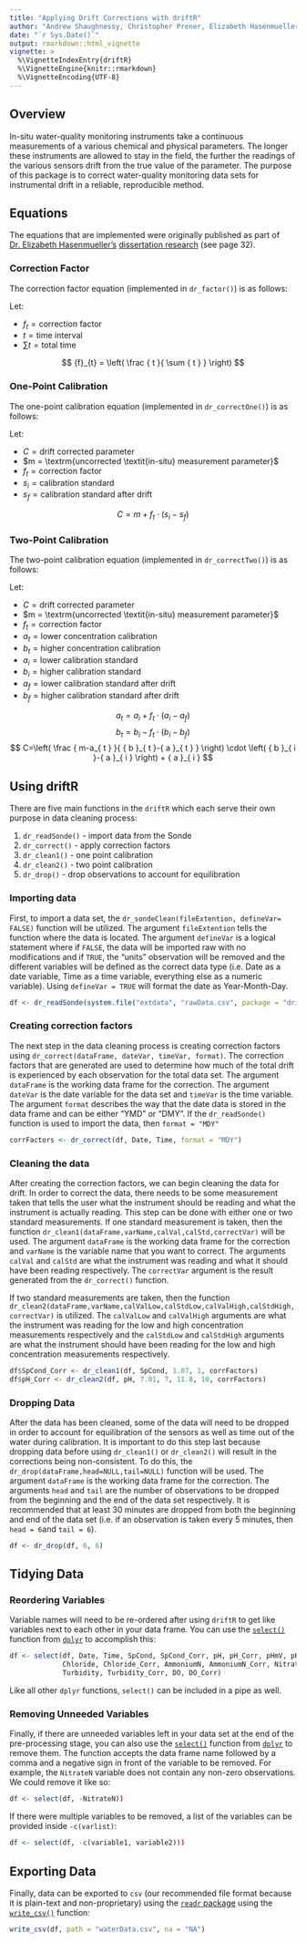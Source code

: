 ```yaml
---
title: "Applying Drift Corrections with driftR"
author: "Andrew Shaughnessy, Christopher Prener, Elizabeth Hasenmueller"
date: "`r Sys.Date()`"
output: rmarkdown::html_vignette
vignette: >
  %\VignetteIndexEntry{driftR}
  %\VignetteEngine{knitr::rmarkdown}
  %\VignetteEncoding{UTF-8}
---
```


## Overview

In-situ water-quality monitoring instruments take a continuous measurements of a various chemical and physical parameters. The longer these instruments are allowed to stay in the field, the further the readings of the various sensors drift from the true value of the parameter. The purpose of this package is to correct water-quality monitoring data sets for instrumental drift in a reliable, reproducible method.

## Equations
The equations that are implemented were originally published as part of [Dr. Elizabeth Hasenmueller's](https://hasenmuellerlab.weebly.com) [dissertation research](http://openscholarship.wustl.edu/cgi/viewcontent.cgi?article=1584&amp=&context=etd&amp=&sei-redir=1&referer=https%253A%252F%252Fscholar.google.com%252Fscholar%253Fhl%253Den%2526as_sdt%253D0%25252C26%2526q%253Dhasenmueller%252Bwash%252Bu%2526btnG%253D#search=%22hasenmueller%20wash%20u%22) (see page 32).

### Correction Factor
The correction factor equation (implemented in `dr_factor()`) is as follows:

$\textrm{Let:}$

* ${f}_{t} = \textrm{correction factor}$
* $t = \textrm{time interval}$
* $\sum{t} = \textrm{total time}$

$$ {f}_{t} = \left( \frac { t }{ \sum { t }  }  \right) $$

### One-Point Calibration
The one-point calibration equation (implemented in `dr_correctOne()`) is as follows:

$\textrm{Let:}$

* $C = \textrm{drift corrected parameter}$
* $m = \textrm{uncorrected \textit{in-situ} measurement parameter}$
* ${f}_{t} = \textrm{correction factor}$
* ${s}_{i} = \textrm{calibration standard}$
* ${s}_{f} = \textrm{calibration standard after drift}$

$$ C =  m + {f}_{t} \cdot \left( { s }_{ i }-{ s }_{ f } \right) $$

### Two-Point Calibration 
The two-point calibration equation (implemented in `dr_correctTwo()`) is as follows:

$\textrm{Let:}$

* $C = \textrm{drift corrected parameter}$
* $m = \textrm{uncorrected \textit{in-situ} measurement parameter}$
* ${f}_{t} = \textrm{correction factor}$
* ${a}_{t} = \textrm{lower concentration calibration}$
* ${b}_{t} = \textrm{higher concentration calibration}$
* ${a}_{i} = \textrm{lower calibration standard}$
* ${b}_{i} = \textrm{higher calibration standard}$
* ${a}_{f} = \textrm{lower calibration standard after drift}$
* ${b}_{f} = \textrm{higher calibration standard after drift}$

$$ { a }_{ t } = { a }_{ i } + {f}_{t} \cdot \left( { a }_{ i }-{ a }_{ f } \right) $$
$$ { b }_{ t } = { b }_{ i } - {f}_{t} \cdot \left( { b }_{ i }-{ b }_{ f } \right) $$
$$ C=\left( \frac { m-a_{ t } }{ { b }_{ t }-{ a }_{ t }  }  \right) \cdot \left( { b }_{ i }-{ a }_{ i } \right) + { a }_{ i } $$

## Using driftR
There are five main functions in the `driftR` which each serve their own purpose in data cleaning process:

1. `dr_readSonde()` - import data from the Sonde 
2. `dr_correct()` - apply correction factors
3. `dr_clean1()` - one point calibration 
4. `dr_clean2()` - two point calibration
5. `dr_drop()` - drop observations to account for equilibration

### Importing data
First, to import a data set, the `dr_sondeClean(fileExtention, defineVar= FALSE)` function will be utilized. The argument `fileExtention` tells the function where the data is located. The argument `defineVar` is a logical statement where if `FALSE`, the data will be imported raw with no modifications and if `TRUE`, the "units" observation will be removed and the different variables will be defined as the correct data type (i.e. Date as a date variable, Time as a time variable, everything else as a numeric variable). Using `defineVar = TRUE` will format the date as Year-Month-Day.

```r
df <- dr_readSonde(system.file("extdata", "rawData.csv", package = "driftR"), defineVar = TRUE)
```

### Creating correction factors
The next step in the data cleaning process is creating correction factors using `dr_correct(dataFrame, dateVar, timeVar, format)`. The correction factors that are generated are used to determine how much of the total drift is experienced by each observation for the total data set. The argument `dataFrame` is the working data frame for the correction. The argument `dateVar` is the date variable for the data set and `timeVar` is the time variable. The argument `format` describes the way that the date data is stored in the data frame and can be either "YMD" or "DMY". If the `dr_readSonde()` function is used to import the data, then `format = "MDY"`

```r
corrFactors <- dr_correct(df, Date, Time, format = "MDY")
```

### Cleaning the data
After creating the correction factors, we can begin cleaning the data for drift. In order to correct the data, there needs to be some measurement taken that tells the user what the instrument should be reading and what the instrument is actually reading. This step can be done with either one or two standard measurements. If one standard measurement is taken, then the function `dr_clean1(dataFrame,varName,calVal,calStd,correctVar)` will be used. The argument `dataFrame` is the working data frame for the correction and `varName` is the variable name that you want to correct. The arguments `calVal` and `calStd` are what the instrument was reading and what it should have been reading respectively. The `correctVar` argument is the result generated from the `dr_correct()` function. 

If two standard measurements are taken, then the function `dr_clean2(dataFrame,varName,calValLow,calStdLow,calValHigh,calStdHigh,correctVar)` is utilized. The `calValLow` and `calValHigh` arguments are what the instrument was reading for the low and high concentration measurements respectively and the `calStdLow` and `calStdHigh` arguments are what the instrument should have been reading for the low and high concentration measurements respectively. 

```r
df$SpCond_Corr <- dr_clean1(df, SpCond, 1.07, 1, corrFactors)
df$pH_Corr <- dr_clean2(df, pH, 7.01, 7, 11.8, 10, corrFactors)
```

### Dropping Data
After the data has been cleaned, some of the data will need to be dropped in order to account for equilibration of the sensors as well as time out of the water during calibration. It is important to do this step last because dropping data before using `dr_clean1()` or `dr_clean2()` will result in the corrections being non-consistent. To do this, the `dr_drop(dataFrame,head=NULL,tail=NULL)` function will be used. The argument `dataFrame` is the working data frame for the correction. The arguments `head` and `tail` are the number of observations to be dropped from the beginning and the end of the data set respectively. It is recommended that at least 30 minutes are dropped from both the beginning and end of the data set (i.e. if an observation is taken every 5 minutes, then `head = 6`and `tail = 6`).

```r
df <- dr_drop(df, 6, 6)
```

## Tidying Data
### Reordering Variables

Variable names will need to be re-ordered after using `driftR` to get like variables next to each other in your data frame. You can use the [`select()`](http://dplyr.tidyverse.org/reference/select.html) function from [`dplyr`](http://dplyr.tidyverse.org) to accomplish this:

```r
df <- select(df, Date, Time, SpCond, SpCond_Corr, pH, pH_Corr, pHmV, pHmV_Corr, 
             Chloride, Chloride_Corr, AmmoniumN, AmmoniumN_Corr, NitrateN, NitrateN_Corr, 
             Turbidity, Turbidity_Corr, DO, DO_Corr)
```

Like all other `dplyr` functions, `select()` can be included in a pipe as well.

### Removing Unneeded Variables

Finally, if there are unneeded variables left in your data set at the end of the pre-processing stage, you can also use the [`select()`](http://dplyr.tidyverse.org/reference/select.html) function from [`dplyr`](http://dplyr.tidyverse.org) to remove them. The function accepts the data frame name followed by a comma and a negative sign in front of the variable to be removed. For example, the `NitrateN` variable does not contain any non-zero observations. We could remove it like so:

```r
df <- select(df, -NitrateN))
```

If there were multiple variables to be removed, a list of the variables can be provided inside `-c(varlist)`:

```r
df <- select(df, -c(variable1, variable2)))
```

## Exporting Data
Finally, data can be exported to `csv` (our recommended file format because it is plain-text and non-proprietary) using the [`readr` package](http://readr.tidyverse.org) using the [`write_csv()`](http://readr.tidyverse.org/reference/write_delim.html) function:

```r
write_csv(df, path = "waterData.csv", na = "NA")
```
